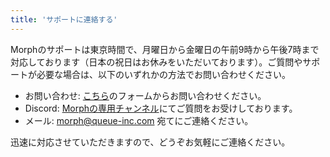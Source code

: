 ```yaml
---
title: 'サポートに連絡する'
---
```


Morphのサポートは東京時間で、月曜日から金曜日の午前9時から午後7時まで対応しております（日本の祝日はお休みをいただいております）。ご質問やサポートが必要な場合は、以下のいずれかの方法でお問い合わせください。

- お問い合わせ: [こちら](https://www.morph-data.io/ja/form/contact)のフォームからお問い合わせください。
- Discord: [Morphの専用チャンネル](https://discord.com/invite/8ZcSbDrN6e)にてご質問をお受けしております。
- メール: morph@queue-inc.com 宛てにご連絡ください。

迅速に対応させていただきますので、どうぞお気軽にご連絡ください。